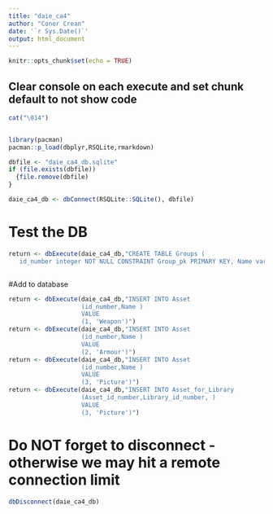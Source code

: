 ```yaml
---
title: "daie_ca4"
author: "Conor Crean"
date: '`r Sys.Date()`'
output: html_document
---
```


```r
knitr::opts_chunk$set(echo = TRUE)
```

## Clear console on each execute and set chunk default to not show code

```r

cat("\014")


library(pacman)
pacman::p_load(dbplyr,RSQLite,rmarkdown)

dbfile <- "daie_ca4_db.sqlite"
if (file.exists(dbfile))
  {file.remove(dbfile)
}

daie_ca4_db <- dbConnect(RSQLite::SQLite(), dbfile)


```

# Test the DB

```r

return <- dbExecute(daie_ca4_db,"CREATE TABLE Groups (
   id_number integer NOT NULL CONSTRAINT Group_pk PRIMARY KEY, Name varchar(50) NOT NULL")



```
#Add to database
```r

return <- dbExecute(daie_ca4_db,"INSERT INTO Asset
                    (id_number,Name )
                    VALUE
                    (1, 'Weapon')")
return <- dbExecute(daie_ca4_db,"INSERT INTO Asset
                    (id_number,Name )
                    VALUE
                    (2, 'Armour')")
return <- dbExecute(daie_ca4_db,"INSERT INTO Asset
                    (id_number,Name )
                    VALUE
                    (3, 'Picture')")
return <- dbExecute(daie_ca4_db,"INSERT INTO Asset_for_Library
                    (Asset_id_number,Library_id_number, )
                    VALUE
                    (3, 'Picture')")

```



# Do NOT forget to disconnect - otherwise we may hit a remote connection limit

```r



dbDisconnect(daie_ca4_db)


```

